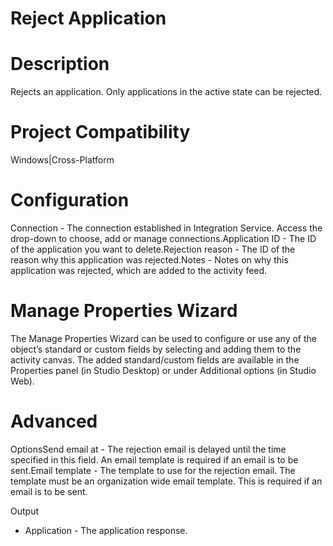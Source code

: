 ﻿# Reject Application

# Description

Rejects an application. Only applications in the active state can be rejected.

# Project Compatibility

Windows|Cross-Platform

# Configuration

Connection - The
                        connection established in Integration Service. Access the drop-down to
                        choose, add or manage connections.Application ID - The ID of the application you want to delete.Rejection reason - The ID of the reason why this application was
                        rejected.Notes - Notes on why this application was rejected, which are added
                        to the activity feed.

# Manage Properties Wizard

The Manage Properties Wizard can be used to configure or use any of the object’s
                standard or custom fields by selecting and adding them to the activity canvas. The
                added standard/custom fields are available in the Properties panel (in Studio
                Desktop) or under Additional options (in Studio Web).

# Advanced

OptionsSend email at - The rejection email is delayed until the time
                        specified in this field. An email template is required if an email is to be
                        sent.Email template - The template to use for the rejection email. The
                        template must be an organization wide email template. This is required if an
                        email is to be sent.

Output

* Application - The application response.
